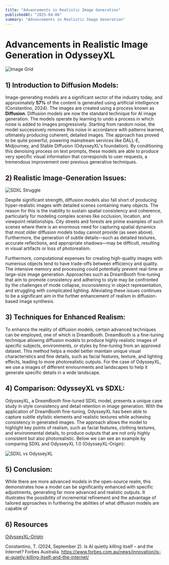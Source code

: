 ```yaml
---
title: "Advancements in Realistic Image Generation"
publishedAt: "2025-04-06"
summary: "Advancements in Realistic Image Generation"
---
```

# Advancements in Realistic Image Generation in OdysseyXL
![Image Grid](https://aayan-mishra.github.io/files/odysseyxl-grid.png)

## 1) Introduction to Diffusion Models:
Image-generating models are a significant sector of the industry today, and approximately **57%** of the content is generated using artificial intelligence (Constantino, 2024). The images are created using a process known as **Diffusion**. Diffusion models are now the standard technique for AI image generation. The models operate by learning to undo a process in which noise is added to images progressively. Starting from random noise, the model successively removes this noise in accordance with patterns learned, ultimately producing coherent, detailed images. The approach has proved to be quite powerful, powering mainstream services like DALL-E, Midjourney, and Stable Diffusion (OdysseyXL's foundation). By conditioning this denoising process on text prompts, these models are able to produce very specific visual information that corresponds to user requests, a tremendous improvement over previous generative techniques.

## 2) Realistic Image-Generation Issues:
![SDXL Struggle](https://aayan-mishra.github.io/files/sdxl-realism-struggle.png)

Despite significant strength, diffusion models also fall short of producing hyper-realistic images with detailed scenes containing many objects. The reason for this is the inability to sustain spatial consistency and coherence, particularly for modeling complex scenes like occlusion, location, and viewpoint relationships. City streets and forests are prime examples of such scenes where there is an enormous need for capturing spatial dynamics that most older diffusion models today cannot provide (as seen above). Furthermore, the generation of subtle details—such as detailed textures, accurate reflections, and appropriate shadows—may be difficult, resulting in visual artifacts or loss of photorealism.

Furthermore, computational expenses for creating high-quality images with numerous objects tend to have trade-offs between efficiency and quality. The intensive memory and processing could potentially prevent real-time or large-size image generation. Approaches such as DreamBooth fine-tuning that aim to promote consistency and adhering to style may be confronted by the challenges of mode collapse, inconsistency in object representation, and struggling with complicated lighting. Alleviating these issues continues to be a significant aim in the further enhancement of realism in diffusion-based image synthesis.

## 3) Techniques for Enhanced Realism:
To enhance the reality of diffusion models, certain advanced techniques can be employed, one of which is DreamBooth. DreamBooth is a fine-tuning technique allowing diffusion models to produce highly realistic images of specific subjects, environments, or styles by fine-tuning from an approved dataset. This method helps a model better maintain unique visual characteristics and fine details, such as facial features, texture, and lighting effects, leading to more photorealistic outputs. For the case of OdysseyXL, we use a images of different enviourments and landscapes to help it generate specific details in a wide landscape.

## 4) Comparison: OdysseyXL vs SDXL:
OdysseyXL, a DreamBooth fine-tuned SDXL model, presents a unique case study in style consistency and detail retention in image generation. With the application of DreamBooth fine-tuning, OdysseyXL has been able to capture subtle stylistic elements and realistic textures while achieving consistency in generated images. The approach allows the model to highlight key points of realism, such as facial features, clothing textures, and environmental details, to produce outputs that are not only highly consistent but also photorealistic. Below we can see an example by comparing SDXL and OdysseyXL 1.0 (OdysseyXL-Origin):

![SDXL vs OdysseyXL](https://aayan-mishra.github.io/files/SDXL-vs-OdysseyXL.png)

## 5) Conclusion:

While there are more advanced models in the open-source realm, this demonstrates how a model can be significantly enhanced with specific adjustments, generating far more advanced and realistic outputs. It illustrates the possibility of incremental refinement and the advantage of tailored approaches in furthering the abilities of what diffusion models are capable of

## 6) Resources 
[OdysseyXL-Origin](https://huggingface.co/open-neo/OdysseyXL-Origin)

Constantino, T. (2024, September 2). Is AI quietly killing itself – and the Internet? Forbes Australia. https://www.forbes.com.au/news/innovation/is-ai-quietly-killing-itself-and-the-internet/
